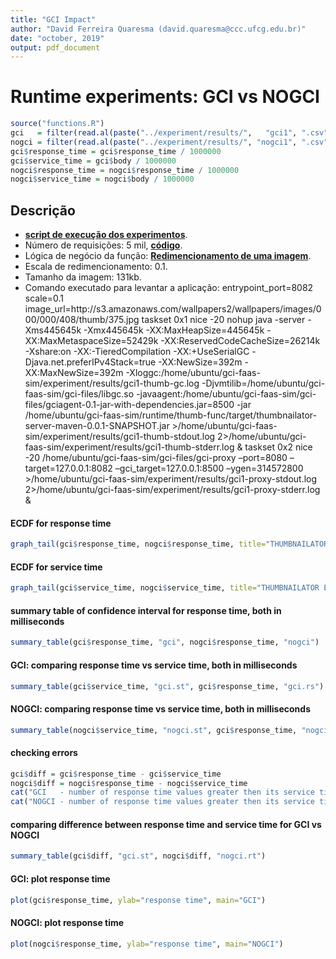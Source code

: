 ```yaml
---
title: "GCI Impact"
author: "David Ferreira Quaresma (david.quaresma@ccc.ufcg.edu.br)"
date: "october, 2019"
output: pdf_document
---
```


# Runtime experiments: GCI vs NOGCI
```r
source("functions.R")
gci   = filter(read.al(paste("../experiment/results/",   "gci1", ".csv", sep="")), status == 200)
nogci = filter(read.al(paste("../experiment/results/", "nogci1", ".csv", sep="")), status == 200)
gci$response_time = gci$response_time / 1000000
gci$service_time = gci$body / 1000000
nogci$response_time = nogci$response_time / 1000000
nogci$service_time = nogci$body / 1000000
```

## Descrição
- [**script de execução dos experimentos**](https://github.com/dfquaresma/gci-faas-sim/blob/master/experiment/run.sh).
- Número de requisições: 5 mil, [**código**](https://github.com/dfquaresma/gci-faas-sim/blob/master/experiment/workload.go).
- Lógica de negócio da função: [**Redimencionamento de uma imagem**](https://github.com/dfquaresma/gci-faas-sim/blob/master/runtime/thumb-func/src/main/java/com/openfaas/function/Handler.java).
- Escala de redimencionamento: 0.1.
- Tamanho da imagem: 131kb.
- Comando executado para levantar a aplicação: entrypoint_port=8082 scale=0.1 image_url=http://s3.amazonaws.com/wallpapers2/wallpapers/images/000/000/408/thumb/375.jpg taskset 0x1 nice -20 nohup java -server -Xms445645k -Xmx445645k -XX:MaxHeapSize=445645k -XX:MaxMetaspaceSize=52429k -XX:ReservedCodeCacheSize=26214k -Xshare:on -XX:-TieredCompilation -XX:+UseSerialGC -Djava.net.preferIPv4Stack=true -XX:NewSize=392m -XX:MaxNewSize=392m -Xloggc:/home/ubuntu/gci-faas-sim/experiment/results/gci1-thumb-gc.log -Djvmtilib=/home/ubuntu/gci-faas-sim/gci-files/libgc.so -javaagent:/home/ubuntu/gci-faas-sim/gci-files/gciagent-0.1-jar-with-dependencies.jar=8500 -jar /home/ubuntu/gci-faas-sim/runtime/thumb-func/target/thumbnailator-server-maven-0.0.1-SNAPSHOT.jar >/home/ubuntu/gci-faas-sim/experiment/results/gci1-thumb-stdout.log 2>/home/ubuntu/gci-faas-sim/experiment/results/gci1-thumb-stderr.log & taskset 0x2 nice -20 /home/ubuntu/gci-faas-sim/gci-files/gci-proxy --port=8080 --target=127.0.0.1:8082 --gci_target=127.0.0.1:8500 --ygen=314572800 >/home/ubuntu/gci-faas-sim/experiment/results/gci1-proxy-stdout.log 2>/home/ubuntu/gci-faas-sim/experiment/results/gci1-proxy-stderr.log &

#### ECDF for response time
```r
graph_tail(gci$response_time, nogci$response_time, title="THUMBNAILATOR ECDF RESPONSE TIME", x_limit_inf=0, x_limit_sup=100, annotate_y=0.90)
```

#### ECDF for service time
```r
graph_tail(gci$service_time, nogci$service_time, title="THUMBNAILATOR ECDF SERVICE TIME", x_limit_inf=0, x_limit_sup=100, annotate_y=0.90)
```

#### summary table of confidence interval for response time, both in milliseconds
```r
summary_table(gci$response_time, "gci", nogci$response_time, "nogci")
```

#### GCI: comparing response time vs service time, both in milliseconds
```r
summary_table(gci$service_time, "gci.st", gci$response_time, "gci.rs")
```

#### NOGCI: comparing response time vs service time, both in milliseconds
```r
summary_table(nogci$service_time, "nogci.st", gci$response_time, "nogci.rt")
```

#### checking errors
```r
gci$diff = gci$response_time - gci$service_time
nogci$diff = nogci$response_time - nogci$service_time
cat("GCI   - number of response time values greater then its service time values: ", NROW(filter(gci, diff < 0)), "\n")
cat("NOGCI - number of response time values greater then its service time values: ", NROW(filter(nogci, diff < 0)), "\n")
```

#### comparing difference between response time and service time for GCI vs NOGCI
```r
summary_table(gci$diff, "gci.st", nogci$diff, "nogci.rt")
```

#### GCI: plot response time
```r
plot(gci$response_time, ylab="response time", main="GCI")
```

#### NOGCI: plot response time
```r
plot(nogci$response_time, ylab="response time", main="NOGCI")
```
